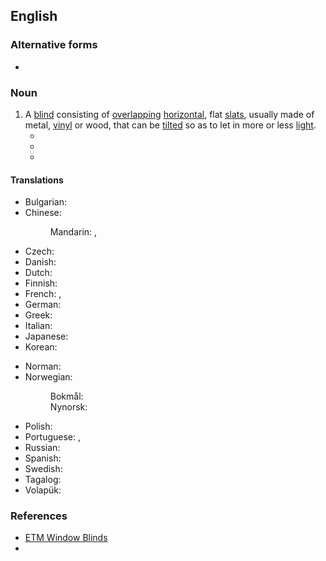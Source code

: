 ==English==
{{wikipedia}}

===Alternative forms===
* {{l|en|venetian blind}}

===Noun===
{{en-noun}}

# A [[blind]] consisting of [[overlapping]] [[horizontal]], flat [[slat]]s, usually made of metal, [[vinyl]] or wood, that can be [[tilt]]ed so as to let in more or less [[light]].
#* {{quote-book|en|year=1831|author={{w|Letitia Elizabeth Landon}}|title=Romance and Reality|volume=2|page=115|text=The rest of the apartment was filled with that soft green light where the noon is excluded by '''Venetian blinds''', or the still softer shadow of creeping plants:...}}
#* {{quote-journal|1=en|year=1899|month=Feb|author=Joseph Conrad|authorlink=Joseph Conrad|title=The Heart of Darkness|journal=Blackwood's Edinburgh Magazine|page=199|passage=A narrow and deserted street in deep shadow, high houses, innumerable windows with '''Venetian blinds''', a dead silence, grass sprouting between the stones, imposing carriage archways right and left, immense double doors standing ponderously ajar.}}
#* {{quote-journal|en|year=1961|month=August|author=G. Freeman Allen|title=Switzerland's new four-voltage "Trans-Europe Express" units|journal=Trains Illustrated|page=489|text=Every traveller on the demonstration runs was soon entranced with the most noticeable - the individual electric motors to raise, lower and adjust the '''venetian blinds''' in each double-glazed window, which are under the passenger's control in each seating bay by means of little thumb switches below the frames; [...].}}

====Translations====
{{trans-top|blind consisting of overlapping horizontal slats}}
* Bulgarian: {{t+|bg|жалузи}}
* Chinese:
*: Mandarin: {{t+|cmn|百葉窗|sc=Hani}}, {{t+|cmn|百叶窗|tr=bǎiyèchuāng|sc=Hani}}
* Czech: {{t+|cs|žaluzie|f-p}}
* Danish: {{t+|da|persienne|c}}
* Dutch: {{t+|nl|luxaflex|m}}
* Finnish: {{t|fi|sälekaihdin}}
* French: {{t+|fr|store vénitien|m}}, {{t+|fr|jalousie|f}}
* German: {{t+|de|Jalousie|f}}
* Greek: {{t+|el|παντζούρι|n}}
* Italian: {{t+|it|veneziana|f}}
* Japanese: {{t|ja|ブラインド|tr=buraindo}}
* Korean: {{t|ko|^베네치안 블라인드}}
{{trans-mid}}
* Norman: {{t|nrf|vénitienne|f}} {{qualifier|Jersey}}
* Norwegian:
*: Bokmål: {{t|nb|persienne|m}}
*: Nynorsk: {{t|nn|persienne|f}}
* Polish: {{t+|pl|żaluzja}}
* Portuguese: {{t+|pt|persiana|f}}, {{t|pt|veneziana|f}}
* Russian: {{t+|ru|жалюзи́|n-p}}
* Spanish: {{t+|es|persiana|f}}
* Swedish: {{t+|sv|persienn}}
* Tagalog: {{t|tl|benesyana}}
* Volapük: {{t|vo|jalusid}}
{{trans-bottom}}

===References===
*[https://www.etmwindowblinds.com/index.php?route=product/category&path=60 ETM Window Blinds]
* {{R:Lexico|venetian blind}}